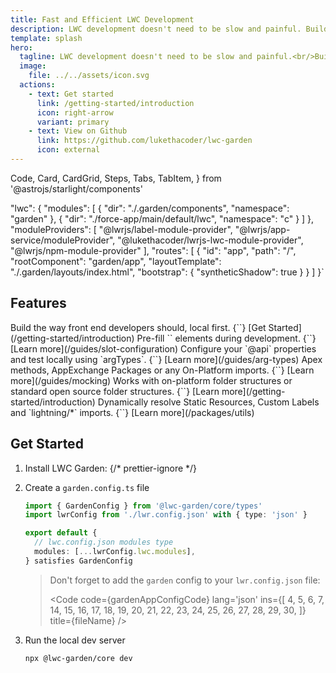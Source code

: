 ```yaml
---
title: Fast and Efficient LWC Development
description: LWC development doesn't need to be slow and painful. Build your Lightning Web Components locally.
template: splash
hero:
  tagline: LWC development doesn't need to be slow and painful.<br/>Build your Lightning Web Components locally.
  image:
    file: ../../assets/icon.svg
  actions:
    - text: Get started
      link: /getting-started/introduction
      icon: right-arrow
      variant: primary
    - text: View on Github
      link: https://github.com/lukethacoder/lwc-garden
      icon: external
---
```


  Code,
  Card,
  CardGrid,
  Steps,
  Tabs,
  TabItem,
} from '@astrojs/starlight/components'

  "lwc": {
    "modules": [
      {
        "dir": "./.garden/components",
        "namespace": "garden"
      },
      {
        "dir": "./force-app/main/default/lwc",
        "namespace": "c"
      }
    ]
  },
  "moduleProviders": [
    "@lwrjs/label-module-provider",
    "@lwrjs/app-service/moduleProvider",
    "@lukethacoder/lwrjs-lwc-module-provider",
    "@lwrjs/npm-module-provider"
  ],
  "routes": [
    {
      "id": "app",
      "path": "/",
      "rootComponent": "garden/app",
      "layoutTemplate": "./.garden/layouts/index.html",
      "bootstrap": {
        "syntheticShadow": true
      }
    }
  ]
}`

## Features

<meta property='og:image' content='/blog/og-image.png' />
<meta property='twitter:image' content='/blog/og-image.png' />

<CardGrid>
  <Card title='Local First Development' icon='rocket'>
    Build the way front end developers should, local first.
    {``}
    [Get Started](/getting-started/introduction)
  </Card>
  <Card title='Slot Placeholders' icon='add-document'>
    Pre-fill `<slot />` elements during development.
    {``}
    [Learn more](/guides/slot-configuration)
  </Card>
  <Card title='API Editor' icon='open-book'>
    Configure your `@api` properties and test locally using `argTypes`.
    {``}
    [Learn more](/guides/arg-types)
  </Card>
  <Card title='Mock Anything' icon='puzzle'>
    Apex methods, AppExchange Packages or any On-Platform imports.
    {``}
    [Learn more](/guides/mocking)
  </Card>
  <Card title='On Platform or Open Source' icon='seti:salesforce'>
    Works with on-platform folder structures or standard open source folder structures.
    {``}
    [Learn more](/getting-started/introduction)
  </Card>
  <Card title='Local Module Resolution' icon='random'>
    Dynamically resolve Static Resources, Custom Labels and `lightning/*` imports.
    {``}
    [Learn more](/packages/utils)
  </Card>
</CardGrid>

## Get Started

<Steps>

1. Install LWC Garden:
   {/* prettier-ignore */}

   <InstallSteps />

2. Create a `garden.config.ts` file

   ```ts
   import { GardenConfig } from '@lwc-garden/core/types'
   import lwrConfig from './lwr.config.json' with { type: 'json' }

   export default {
     // lwc.config.json modules type
     modules: [...lwrConfig.lwc.modules],
   } satisfies GardenConfig
   ```

   > Don't forget to add the `garden` config to your `lwr.config.json` file:
   >
   > <Code
   >   code={gardenAppConfigCode}
   >   lang='json'
   >   ins={[
   >     4, 5, 6, 7, 14, 15, 16, 17, 18, 19, 20, 21, 22, 23, 24, 25, 26, 27, 28,
   >     29, 30,
   >   ]}
   >   title={fileName}
   > />

3. Run the local dev server

   ```sh
   npx @lwc-garden/core dev
   ```

</Steps>

<Footer />
